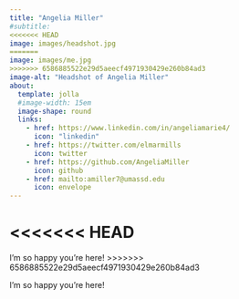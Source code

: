 ```yaml
---
title: "Angelia Miller"
#subtitle: 
<<<<<<< HEAD
image: images/headshot.jpg
=======
image: images/me.jpg
>>>>>>> 6586885522e29d5aeecf4971930429e260b84ad3
image-alt: "Headshot of Angelia Miller"
about: 
  template: jolla
  #image-width: 15em
  image-shape: round
  links: 
    - href: https://www.linkedin.com/in/angeliamarie4/
      icon: "linkedin"
    - href: https://twitter.com/elmarmills
      icon: twitter
    - href: https://github.com/AngeliaMiller
      icon: github
    - href: mailto:amiller7@umassd.edu
      icon: envelope
---
```


<<<<<<< HEAD
=======

I'm so happy you're here! 
>>>>>>> 6586885522e29d5aeecf4971930429e260b84ad3

I'm so happy you're here! 